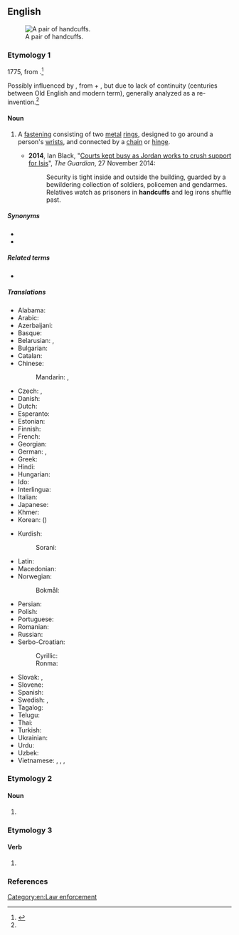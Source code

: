 ==English==
{{wikipedia}}
[[Image:Handcuffs01 2003-06-02.jpg|thumb|right|A pair of handcuffs.]]

===Etymology 1===
1775, from {{compound|hand|cuff|t2=end of shirtsleeve|lang=en}}.<ref name="oetlyd">{{R:Online Etymology Dictionary}}</ref>

Possibly influenced by {{etyl|ang|en}} {{m|ang|handcops}}, from {{m|ang|hand}} + {{m|ang|cops||fetter, chains}}, but due to lack of continuity (centuries between Old English and modern term), generally analyzed as a re-invention.<ref name="oetlyd" />

====Noun====
{{head|en|noun plural form}}

# {{lb|en|plurale tantum}} A [[fastening]] consisting of two [[metal]] [[ring]]s, designed to go around a person's [[wrist]]s, and connected by a [[chain]] or [[hinge]].
#* '''2014''', Ian Black, "[http://www.theguardian.com/world/2014/nov/27/-sp-courts-jordan-crush-support-isis Courts kept busy as Jordan works to crush support for Isis]", ''The Guardian'', 27 November 2014:
#*: Security is tight inside and outside the building, guarded by a bewildering collection of soldiers, policemen and gendarmes. Relatives watch as prisoners in '''handcuffs''' and leg irons shuffle past.

=====Synonyms=====
* {{l|en|manacles}}
* {{l|en|shackles}}

=====Related terms=====
* {{l|en|handcuff}}

=====Translations=====
{{trans-top|metal rings for fastening wrists}}
* Alabama: {{t|akz|ilbistalsiha}}
* Arabic: {{t|ar|أَصْفَاد|p}}
* Azerbaijani: {{t+|az|qandal}}
* Basque: {{t|eu|esku lota}}
* Belarusian: {{t|be|кайда́нкі|f-p|sc=Cyrl}}, {{t|be|нару́чнікі|m-p|sc=Cyrl}}
* Bulgarian: {{t+|bg|белезни́ци|f-p|sc=Cyrl}}
* Catalan: {{t+|ca|manilles|f-p}}
* Chinese:
*: Mandarin: {{t+|cmn|手銬|sc=Hani}}, {{t+|cmn|手铐|tr=shǒukào|sc=Hani}}
* Czech: {{t+|cs|pouta|n-p}}, {{t|cs|želízka|n-p}}
* Danish: {{t|da|håndjern|n-p}}
* Dutch: {{t+|nl|handboeien}}
* Esperanto: {{t|eo|mankateno}}
* Estonian: {{t|et|käerauad|p}}
* Finnish: {{t+|fi|käsiraudat|p}}
* French: {{t+|fr|menottes|f-p}}
* Georgian: {{t|ka|ხელბორკილი}}
* German: {{t+|de|Handschellen|f-p}}, {{t+|de|Handfesseln|f-p}}
* Greek: {{t+|el|χειροπέδες|f-p}}
* Hindi: {{t+|hi|हथकड़ी|f}}
* Hungarian: {{t+|hu|bilincs}}
* Ido: {{t+|io|manoto}}
* Interlingua: {{t|ia|manica}}
* Italian: {{t+|it|manette|f}}
* Japanese: {{t|ja|手錠|tr=てじょう, tejō|sc=Jpan}}
* Khmer: {{t|km|ខ្នោះដៃ|tr=knɑh day|sc=Khmr}}
* Korean: {{t+|ko|수갑}} ({{t+|ko|手匣}})
{{trans-mid}}
* Kurdish:
*: Sorani: {{t+|ku|که‌له‌پچه‌|sc=ku-Arab}}
* Latin: {{t|la|manicae|f-p}}
* Macedonian: {{t|mk|лисици|f-p}}
* Norwegian:
*: Bokmål: {{t|nb|håndjern|n-p}}
* Persian: {{t|fa|دست‌بند|tr=dast-band}}
* Polish: {{t+|pl|kajdanki|p}}
* Portuguese: {{t+|pt|algema|m}}
* Romanian: {{t|ro|cătușe|f-p}}
* Russian: {{t+|ru|нару́чники|m-p}}
* Serbo-Croatian:
*: Cyrillic: {{t|sh|лисице|f-p}}
*: Ronma: {{t+|sh|lisice|f-p}}
* Slovak: {{t|sk|putá|n-p}}, {{t|sk|želiezka|n-p}}
* Slovene: {{t|sl|lisice|f-p}}
* Spanish: {{t+|es|esposas|f-p}}
* Swedish: {{t|sv|handbojor|c-p}}, {{t|sv|handklovar|c-p}}
* Tagalog: {{t|tl|posas}}
* Telugu: {{t+|te|సంకెళ్ళు}}
* Thai: {{t+|th|กุญแจมือ}}
* Turkish: {{t+|tr|kelepçe}}
* Ukrainian: {{t|uk|нару́чники|m-p|sc=Cyrl}}
* Urdu: {{t|ur|ہتھکڑی|f|tr=hathakṛī}}
* Uzbek: {{t|uz|qoʻlkishan}}
* Vietnamese: {{t+|vi|còng}}, {{t|vi|còng tay}}, {{t|vi|còng số tám}}, {{t|vi|còng số 8}}
{{trans-bottom}}

===Etymology 2===

====Noun====
{{head|en|noun plural form}}

# {{plural of|handcuff|lang=en}}

===Etymology 3===

====Verb====
{{head|en|verb form}}

# {{en-third-person singular of|handcuff}}

===References===
<references/>

[[Category:en:Law enforcement]]